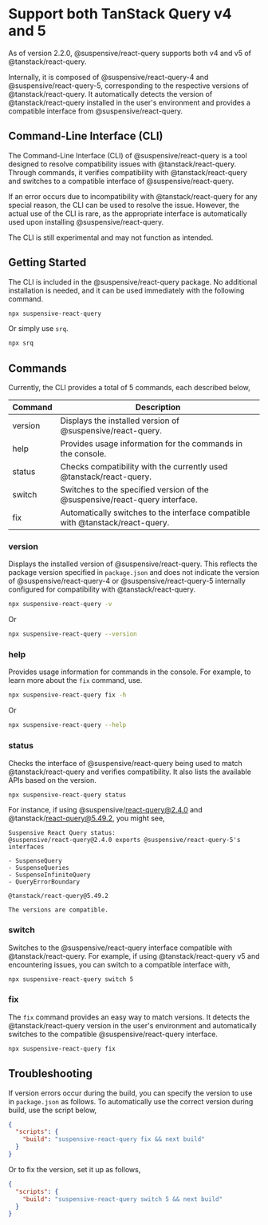 
# Support both TanStack Query v4 and 5

As of version 2.2.0, @suspensive/react-query supports both v4 and v5 of @tanstack/react-query.

Internally, it is composed of @suspensive/react-query-4 and @suspensive/react-query-5, corresponding to the respective versions of @tanstack/react-query. It automatically detects the version of @tanstack/react-query installed in the user's environment and provides a compatible interface from @suspensive/react-query.

## Command-Line Interface (CLI)

The Command-Line Interface (CLI) of @suspensive/react-query is a tool designed to resolve compatibility issues with @tanstack/react-query. Through commands, it verifies compatibility with @tanstack/react-query and switches to a compatible interface of @suspensive/react-query.

If an error occurs due to incompatibility with @tanstack/react-query for any special reason, the CLI can be used to resolve the issue. However, the actual use of the CLI is rare, as the appropriate interface is automatically used upon installing @suspensive/react-query.

<Callout type="info">The CLI is still experimental and may not function as intended.</Callout>

## Getting Started

The CLI is included in the @suspensive/react-query package. No additional installation is needed, and it can be used immediately with the following command.

```bash
npx suspensive-react-query
```

Or simply use `srq`.

```bash
npx srq
```

## Commands

Currently, the CLI provides a total of 5 commands, each described below,

| Command | Description                                                                    |
| ------- | ------------------------------------------------------------------------------ |
| version | Displays the installed version of @suspensive/react-query.                     |
| help    | Provides usage information for the commands in the console.                    |
| status  | Checks compatibility with the currently used @tanstack/react-query.            |
| switch  | Switches to the specified version of the @suspensive/react-query interface.    |
| fix     | Automatically switches to the interface compatible with @tanstack/react-query. |

### version

Displays the installed version of @suspensive/react-query. This reflects the package version specified in `package.json` and does not indicate the version of @suspensive/react-query-4 or @suspensive/react-query-5 internally configured for compatibility with @tanstack/react-query.

```bash
npx suspensive-react-query -v
```

Or

```bash
npx suspensive-react-query --version
```

### help

Provides usage information for commands in the console. For example, to learn more about the `fix` command, use.

```bash
npx suspensive-react-query fix -h
```

Or

```bash
npx suspensive-react-query --help
```

### status

Checks the interface of @suspensive/react-query being used to match @tanstack/react-query and verifies compatibility. It also lists the available APIs based on the version.

```bash
npx suspensive-react-query status
```

For instance, if using @suspensive/react-query@2.4.0 and @tanstack/react-query@5.49.2, you might see,

```
Suspensive React Query status:
@suspensive/react-query@2.4.0 exports @suspensive/react-query-5's interfaces

- SuspenseQuery
- SuspenseQueries
- SuspenseInfiniteQuery
- QueryErrorBoundary

@tanstack/react-query@5.49.2

The versions are compatible.
```

### switch

Switches to the @suspensive/react-query interface compatible with @tanstack/react-query. For example, if using @tanstack/react-query v5 and encountering issues, you can switch to a compatible interface with,

```bash
npx suspensive-react-query switch 5
```

### fix

The `fix` command provides an easy way to match versions. It detects the @tanstack/react-query version in the user's environment and automatically switches to the compatible @suspensive/react-query interface.

```bash
npx suspensive-react-query fix
```

## Troubleshooting

If version errors occur during the build, you can specify the version to use in `package.json` as follows. To automatically use the correct version during build, use the script below,

```json
{
  "scripts": {
    "build": "suspensive-react-query fix && next build"
  }
}
```

Or to fix the version, set it up as follows,

```json
{
  "scripts": {
    "build": "suspensive-react-query switch 5 && next build"
  }
}
```

